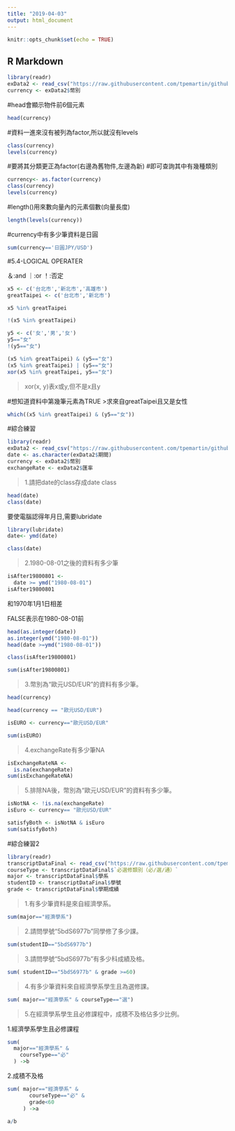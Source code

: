 ```yaml
---
title: "2019-04-03"
output: html_document
---
```


```r
knitr::opts_chunk$set(echo = TRUE)
```

## R Markdown

```r
library(readr)
exData2 <- read_csv("https://raw.githubusercontent.com/tpemartin/github-data/master/exData2.csv")
currency <- exData2$幣別
```
#head會顯示物件前6個元素
```r
head(currency)
```
#資料一進來沒有被列為factor,所以就沒有levels
```r
class(currency)
levels(currency)
```
#要將其分類更正為factor(右邊為舊物件,左邊為新)
#即可查詢其中有幾種類別
```r
currency<- as.factor(currency)
class(currency)
levels(currency)
```
#length()用來數向量內的元素個數(向量長度)
```r
length(levels(currency))
```
#currency中有多少筆資料是日圓
```r
sum(currency=='日圓JPY/USD')
```



#5.4-LOGICAL OPERATER

  ＆:and
  ｜:or
  ！:否定
  
```r
x5 <- c('台北市','新北市','高雄市')
greatTaipei <- c('台北市','新北市')

x5 %in% greatTaipei
```
```r
!(x5 %in% greatTaipei)
```
```r
y5 <- c('女','男','女')
y5=="女"
!(y5=="女")
```
```r
(x5 %in% greatTaipei) & (y5=="女")
(x5 %in% greatTaipei) | (y5=="女")
xor(x5 %in% greatTaipei, y5=="女")
```
>xor(x, y)表x或y,但不是x且y

#想知道資料中第幾筆元素為TRUE
>求來自greatTaipei且又是女性
```r
which((x5 %in% greatTaipei) & (y5=="女"))
```


#綜合練習
```r
library(readr)
exData2 <- read_csv("https://raw.githubusercontent.com/tpemartin/github-data/master/exData2.csv")
date <- as.character(exData2$期間)
currency <- exData2$幣別
exchangeRate <- exData2$匯率
```

>1.請把date的class存成date class

```r
head(date)
class(date)
```
 要使電腦認得年月日,需要lubridate
```r
library(lubridate)
date<- ymd(date)
```
```r
class(date)
```

>2.1980-08-01之後的資料有多少筆

```r
isAfter19800801 <-
  date >= ymd("1980-08-01")
isAfter19800801
```
 和1970年1月1日相差
 
 FALSE表示在1980-08-01前
```r
head(as.integer(date))
as.integer(ymd("1980-08-01"))
head(date >=ymd("1980-08-01"))
```

```r
class(isAfter19800801)
```
```r
sum(isAfter19800801)
```

>3.幣別為“歐元USD/EUR”的資料有多少筆。

```r
head(currency)
```
```r
head(currency == "歐元USD/EUR")

isEURO <- currency=="歐元USD/EUR"
```
```r
sum(isEURO)
```

>4.exchangeRate有多少筆NA

```r
isExchangeRateNA <-
  is.na(exchangeRate)
sum(isExchangeRateNA)
```

>5.排除NA後，幣別為“歐元USD/EUR”的資料有多少筆。

```r
isNotNA <- !is.na(exchangeRate)
isEuro <- currency== "歐元USD/EUR"
```
```r
satisfyBoth <- isNotNA & isEuro
sum(satisfyBoth)
```

#綜合練習2

```r
library(readr)
transcriptDataFinal <- read_csv("https://raw.githubusercontent.com/tpemartin/github-data/master/transcriptDataFinal.csv")
courseType <- transcriptDataFinal$`必選修類別（必∕選∕通）`
major <- transcriptDataFinal$學系
studentID <- transcriptDataFinal$學號
grade <- transcriptDataFinal$學期成績
```
>1.有多少筆資料是來自經濟學系。

```r
sum(major=="經濟學系")
```
>2.請問學號“5bdS6977b”同學修了多少課。

```r
sum(studentID=="5bdS6977b")
```
>3.請問學號“5bdS6977b”有多少科成績及格。

```r
sum( studentID=="5bdS6977b" & grade >=60)
```
>4.有多少筆資料來自經濟學系學生且為選修課。

```r
sum( major=="經濟學系" & courseType=="選")
```
>5.在經濟學系學生且必修課程中，成積不及格佔多少比例。

1.經濟學系學生且必修課程
```r
sum(
  major=="經濟學系" &
    courseType=="必"
  ) ->b
```
2.成積不及格
```r
sum( major=="經濟學系" &
       courseType=="必" &
       grade<60
     ) ->a
```
```r
a/b
```

















